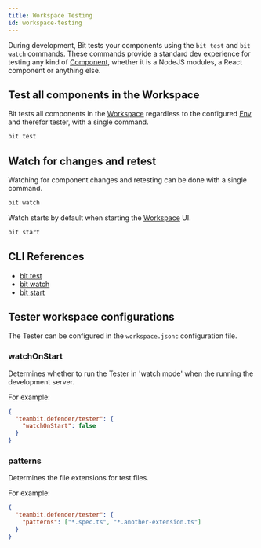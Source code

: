 ```yaml
---
title: Workspace Testing
id: workspace-testing
---
```


During development, Bit tests your components using the `bit test` and `bit watch` commands. These commands
provide a standard dev experience for testing any kind of [Component](#), whether it is a NodeJS modules,
a React component or anything else.

## Test all components in the Workspace

Bit tests all components in the [Workspace](/) regardless to the configured [Env](/) and therefor tester,
with a single command.

```bash
bit test
```

## Watch for changes and retest

Watching for component changes and retesting can be done with a single command.

```bash
bit watch
```

Watch starts by default when starting the [Workspace](/) UI.

```bash
bit start
```

## CLI References

- [bit test](/)
- [bit watch](/)
- [bit start](/)

## Tester workspace configurations

The Tester can be configured in the `workspace.jsonc` configuration file.

### watchOnStart

Determines whether to run the Tester in 'watch mode' when the running the development server.

For example:

```json
{
  "teambit.defender/tester": {
    "watchOnStart": false
  }
}
```

### patterns

Determines the file extensions for test files.

For example:

```json
{
  "teambit.defender/tester": {
    "patterns": ["*.spec.ts", "*.another-extension.ts"]
  }
}
```
